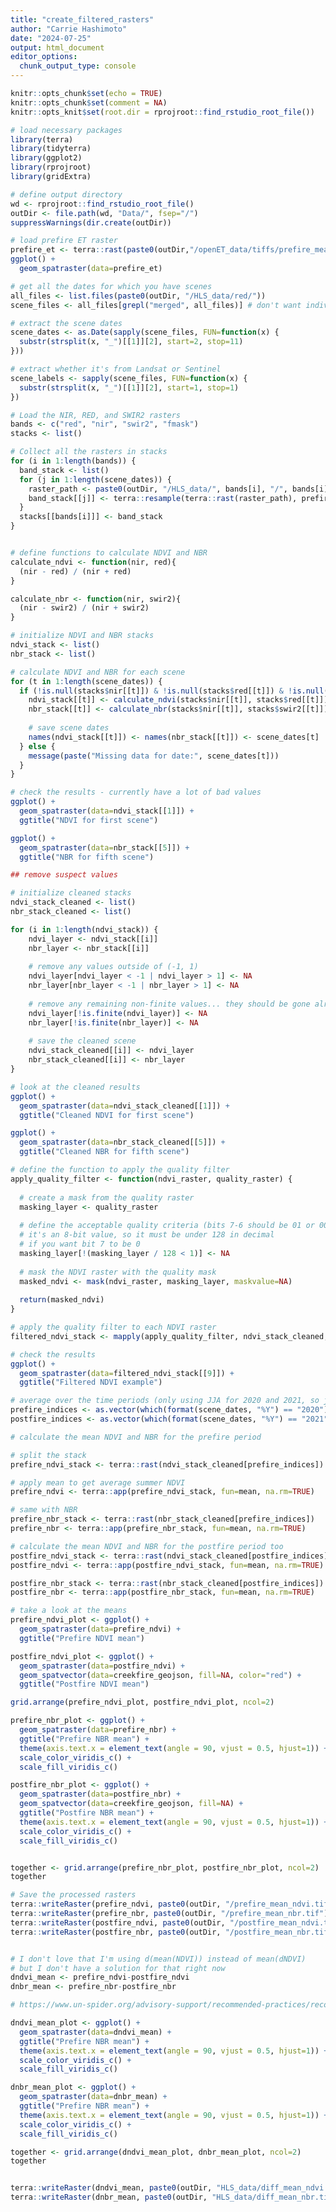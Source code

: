 ```yaml
---
title: "create_filtered_rasters"
author: "Carrie Hashimoto"
date: "2024-07-25"
output: html_document
editor_options: 
  chunk_output_type: console
---
```


```r
knitr::opts_chunk$set(echo = TRUE)
knitr::opts_chunk$set(comment = NA)
knitr::opts_knit$set(root.dir = rprojroot::find_rstudio_root_file())
```


```r
# load necessary packages
library(terra)
library(tidyterra)
library(ggplot2)
library(rprojroot)
library(gridExtra)

# define output directory
wd <- rprojroot::find_rstudio_root_file()
outDir <- file.path(wd, "Data/", fsep="/")
suppressWarnings(dir.create(outDir)) 

# load prefire ET raster
prefire_et <- terra::rast(paste0(outDir,"/openET_data/tiffs/prefire_mean_ET.tif"))
ggplot() +
  geom_spatraster(data=prefire_et)

# get all the dates for which you have scenes
all_files <- list.files(paste0(outDir, "/HLS_data/red/"))
scene_files <- all_files[grepl("merged", all_files)] # don't want individual pieces

# extract the scene dates
scene_dates <- as.Date(sapply(scene_files, FUN=function(x) {
  substr(strsplit(x, "_")[[1]][2], start=2, stop=11)
}))

# extract whether it's from Landsat or Sentinel
scene_labels <- sapply(scene_files, FUN=function(x) {
  substr(strsplit(x, "_")[[1]][2], start=1, stop=1)
})

# Load the NIR, RED, and SWIR2 rasters
bands <- c("red", "nir", "swir2", "fmask")
stacks <- list()

# Collect all the rasters in stacks
for (i in 1:length(bands)) {
  band_stack <- list()
  for (j in 1:length(scene_dates)) {
    raster_path <- paste0(outDir, "/HLS_data/", bands[i], "/", bands[i], "_", scene_labels[j], scene_dates[j], "_merged.tiff")
    band_stack[[j]] <- terra::resample(terra::rast(raster_path), prefire_et)
  }
  stacks[[bands[i]]] <- band_stack
}


# define functions to calculate NDVI and NBR
calculate_ndvi <- function(nir, red){
  (nir - red) / (nir + red)
}

calculate_nbr <- function(nir, swir2){
  (nir - swir2) / (nir + swir2)
}

# initialize NDVI and NBR stacks
ndvi_stack <- list()
nbr_stack <- list()

# calculate NDVI and NBR for each scene
for (t in 1:length(scene_dates)) {
  if (!is.null(stacks$nir[[t]]) & !is.null(stacks$red[[t]]) & !is.null(stacks$swir2[[t]])) {
    ndvi_stack[[t]] <- calculate_ndvi(stacks$nir[[t]], stacks$red[[t]])
    nbr_stack[[t]] <- calculate_nbr(stacks$nir[[t]], stacks$swir2[[t]])
    
    # save scene dates
    names(ndvi_stack[[t]]) <- names(nbr_stack[[t]]) <- scene_dates[t]
  } else {
    message(paste("Missing data for date:", scene_dates[t]))
  }
}

# check the results - currently have a lot of bad values
ggplot() +
  geom_spatraster(data=ndvi_stack[[1]]) +
  ggtitle("NDVI for first scene")

ggplot() +
  geom_spatraster(data=nbr_stack[[5]]) +
  ggtitle("NBR for fifth scene")

## remove suspect values

# initialize cleaned stacks
ndvi_stack_cleaned <- list()
nbr_stack_cleaned <- list()

for (i in 1:length(ndvi_stack)) {
    ndvi_layer <- ndvi_stack[[i]]
    nbr_layer <- nbr_stack[[i]]
  
    # remove any values outside of (-1, 1)
    ndvi_layer[ndvi_layer < -1 | ndvi_layer > 1] <- NA
    nbr_layer[nbr_layer < -1 | nbr_layer > 1] <- NA
    
    # remove any remaining non-finite values... they should be gone already
    ndvi_layer[!is.finite(ndvi_layer)] <- NA
    nbr_layer[!is.finite(nbr_layer)] <- NA
    
    # save the cleaned scene
    ndvi_stack_cleaned[[i]] <- ndvi_layer
    nbr_stack_cleaned[[i]] <- nbr_layer
}

# look at the cleaned results
ggplot() +
  geom_spatraster(data=ndvi_stack_cleaned[[1]]) +
  ggtitle("Cleaned NDVI for first scene")

ggplot() +
  geom_spatraster(data=nbr_stack_cleaned[[5]]) +
  ggtitle("Cleaned NBR for fifth scene")

# define the function to apply the quality filter
apply_quality_filter <- function(ndvi_raster, quality_raster) {
  
  # create a mask from the quality raster
  masking_layer <- quality_raster
  
  # define the acceptable quality criteria (bits 7-6 should be 01 or 00)
  # it's an 8-bit value, so it must be under 128 in decimal
  # if you want bit 7 to be 0
  masking_layer[!(masking_layer / 128 < 1)] <- NA
  
  # mask the NDVI raster with the quality mask
  masked_ndvi <- mask(ndvi_raster, masking_layer, maskvalue=NA)
  
  return(masked_ndvi)
}

# apply the quality filter to each NDVI raster
filtered_ndvi_stack <- mapply(apply_quality_filter, ndvi_stack_cleaned, stacks[[4]], SIMPLIFY=FALSE)

# check the results
ggplot() +
  geom_spatraster(data=filtered_ndvi_stack[[9]]) +
  ggtitle("Filtered NDVI example")

# average over the time periods (only using JJA for 2020 and 2021, so just split by year)
prefire_indices <- as.vector(which(format(scene_dates, "%Y") == "2020"))
postfire_indices <- as.vector(which(format(scene_dates, "%Y") == "2021"))

# calculate the mean NDVI and NBR for the prefire period

# split the stack
prefire_ndvi_stack <- terra::rast(ndvi_stack_cleaned[prefire_indices])

# apply mean to get average summer NDVI
prefire_ndvi <- terra::app(prefire_ndvi_stack, fun=mean, na.rm=TRUE)

# same with NBR
prefire_nbr_stack <- terra::rast(nbr_stack_cleaned[prefire_indices])
prefire_nbr <- terra::app(prefire_nbr_stack, fun=mean, na.rm=TRUE)

# calculate the mean NDVI and NBR for the postfire period too
postfire_ndvi_stack <- terra::rast(ndvi_stack_cleaned[postfire_indices])
postfire_ndvi <- terra::app(postfire_ndvi_stack, fun=mean, na.rm=TRUE)

postfire_nbr_stack <- terra::rast(nbr_stack_cleaned[postfire_indices])
postfire_nbr <- terra::app(postfire_nbr_stack, fun=mean, na.rm=TRUE)

# take a look at the means
prefire_ndvi_plot <- ggplot() +
  geom_spatraster(data=prefire_ndvi) +
  ggtitle("Prefire NDVI mean")

postfire_ndvi_plot <- ggplot() +
  geom_spatraster(data=postfire_ndvi) +
  geom_spatvector(data=creekfire_geojson, fill=NA, color="red") +
  ggtitle("Postfire NDVI mean")

grid.arrange(prefire_ndvi_plot, postfire_ndvi_plot, ncol=2)

prefire_nbr_plot <- ggplot() +
  geom_spatraster(data=prefire_nbr) +
  ggtitle("Prefire NBR mean") +
  theme(axis.text.x = element_text(angle = 90, vjust = 0.5, hjust=1)) +
  scale_color_viridis_c() +
  scale_fill_viridis_c()

postfire_nbr_plot <- ggplot() +
  geom_spatraster(data=postfire_nbr) +
  geom_spatvector(data=creekfire_geojson, fill=NA) +
  ggtitle("Postfire NBR mean") +
  theme(axis.text.x = element_text(angle = 90, vjust = 0.5, hjust=1)) +
  scale_color_viridis_c() +
  scale_fill_viridis_c()


together <- grid.arrange(prefire_nbr_plot, postfire_nbr_plot, ncol=2)
together

# Save the processed rasters
terra::writeRaster(prefire_ndvi, paste0(outDir, "/prefire_mean_ndvi.tif"), overwrite=TRUE)
terra::writeRaster(prefire_nbr, paste0(outDir, "/prefire_mean_nbr.tif"), overwrite=TRUE)
terra::writeRaster(postfire_ndvi, paste0(outDir, "/postfire_mean_ndvi.tif"), overwrite=TRUE)
terra::writeRaster(postfire_nbr, paste0(outDir, "/postfire_mean_nbr.tif"), overwrite=TRUE)


# I don't love that I'm using d(mean(NDVI)) instead of mean(dNDVI)
# but I don't have a solution for that right now
dndvi_mean <- prefire_ndvi-postfire_ndvi
dnbr_mean <- prefire_nbr-postfire_nbr

# https://www.un-spider.org/advisory-support/recommended-practices/recommended-practice-burn-severity/in-detail/normalized-burn-ratio

dndvi_mean_plot <- ggplot() +
  geom_spatraster(data=dndvi_mean) +
  ggtitle("Prefire NBR mean") +
  theme(axis.text.x = element_text(angle = 90, vjust = 0.5, hjust=1)) +
  scale_color_viridis_c() +
  scale_fill_viridis_c()

dnbr_mean_plot <- ggplot() +
  geom_spatraster(data=dnbr_mean) +
  ggtitle("Prefire NBR mean") +
  theme(axis.text.x = element_text(angle = 90, vjust = 0.5, hjust=1)) +
  scale_color_viridis_c() +
  scale_fill_viridis_c()

together <- grid.arrange(dndvi_mean_plot, dnbr_mean_plot, ncol=2)
together


terra::writeRaster(dndvi_mean, paste0(outDir, "HLS_data/diff_mean_ndvi.tif"), overwrite=TRUE)
terra::writeRaster(dnbr_mean, paste0(outDir, "HLS_data/diff_mean_nbr.tif"), overwrite=TRUE)
```




